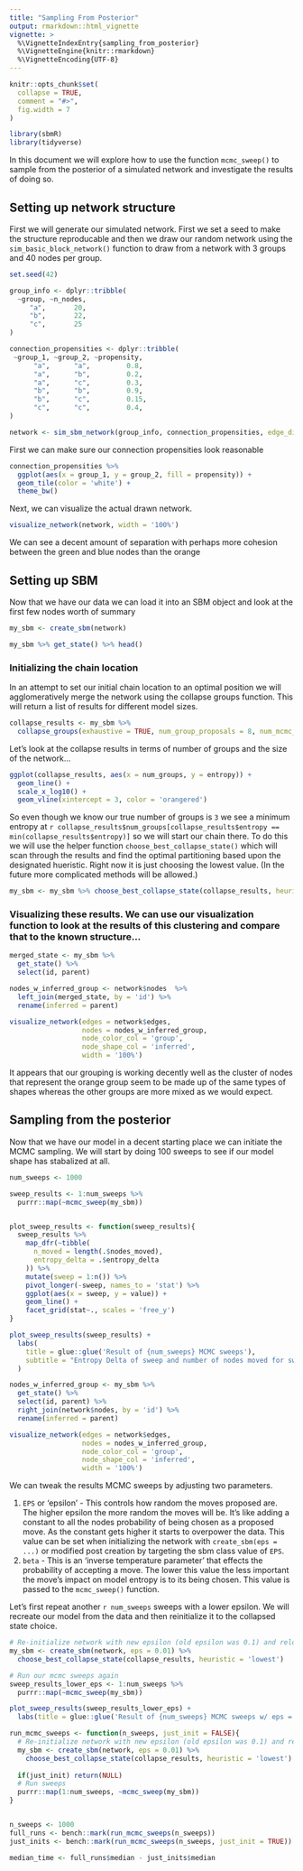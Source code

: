 ```yaml
---
title: "Sampling From Posterior"
output: rmarkdown::html_vignette
vignette: >
  %\VignetteIndexEntry{sampling_from_posterior}
  %\VignetteEngine{knitr::rmarkdown}
  %\VignetteEncoding{UTF-8}
---
```


```r
knitr::opts_chunk$set(
  collapse = TRUE,
  comment = "#>",
  fig.width = 7
)
```

```r
library(sbmR)
library(tidyverse)
```


In this document we will explore how to use the function `mcmc_sweep()` to sample from the posterior of a simulated network and investigate the results of doing so. 


## Setting up network structure

First we will generate our simulated network. First we set a seed to make the structure reproducable and then we draw our random network using the `sim_basic_block_network()` function to draw from a network with 3 groups and 40 nodes per group. 

```r
set.seed(42)

group_info <- dplyr::tribble(
  ~group, ~n_nodes,
     "a",       20,
     "b",       22,
     "c",       25
)

connection_propensities <- dplyr::tribble(
 ~group_1, ~group_2, ~propensity,
      "a",      "a",         0.8,
      "a",      "b",         0.2,
      "a",      "c",         0.3,
      "b",      "b",         0.9,
      "b",      "c",         0.15,
      "c",      "c",         0.4,
)

network <- sim_sbm_network(group_info, connection_propensities, edge_dist = purrr::rbernoulli)
```


First we can make sure our connection propensities look reasonable 

```r
connection_propensities %>% 
  ggplot(aes(x = group_1, y = group_2, fill = propensity)) +
  geom_tile(color = 'white') +
  theme_bw()
```


Next, we can visualize the actual drawn network. 

```r
visualize_network(network, width = '100%')
```

We can see a decent amount of separation with perhaps more cohesion between the green and blue nodes than the orange


## Setting up SBM

Now that we have our data we can load it into an SBM object and look at the first few nodes worth of summary

```r
my_sbm <- create_sbm(network)

my_sbm %>% get_state() %>% head()
```


### Initializing the chain location

In an attempt to set our initial chain location to an optimal position we will agglomeratively merge the network using the collapse groups function. This will return a list of results for different model sizes. 

```r
collapse_results <- my_sbm %>% 
  collapse_groups(exhaustive = TRUE, num_group_proposals = 8, num_mcmc_sweeps = 25)
```


Let's look at the collapse results in terms of number of groups and the size of the network...

```r
ggplot(collapse_results, aes(x = num_groups, y = entropy)) +
  geom_line() +
  scale_x_log10() +
  geom_vline(xintercept = 3, color = 'orangered')
```

So even though we know our true number of groups is `3` we see a minimum entropy at `r collapse_results$num_groups[collapse_results$entropy == min(collapse_results$entropy)]` so we will start our chain there. To do this we will use the helper function `choose_best_collapse_state()` which will scan through the results and find the optimal partitioning based upon the designated hueristic. Right now it is just choosing the lowest value. (In the future more complicated methods will be allowed.)

```r
my_sbm <- my_sbm %>% choose_best_collapse_state(collapse_results, heuristic = 'lowest')
```


### Visualizing these results. We can use our visualization function to look at the results of this clustering and compare that to the known structure...

```r
merged_state <- my_sbm %>% 
  get_state() %>% 
  select(id, parent)

nodes_w_inferred_group <- network$nodes  %>%
  left_join(merged_state, by = 'id') %>% 
  rename(inferred = parent)

visualize_network(edges = network$edges, 
                  nodes = nodes_w_inferred_group, 
                  node_color_col = 'group', 
                  node_shape_col = 'inferred',
                  width = '100%')
```

It appears that our grouping is working decently well as the cluster of nodes that represent the orange group seem to be made up of the same types of shapes whereas the other groups are more mixed as we would expect. 

## Sampling from the posterior

Now that we have our model in a decent starting place we can initiate the MCMC sampling. We will start by doing 100 sweeps to see if our model shape has stabalized at all. 

```r
num_sweeps <- 1000

sweep_results <- 1:num_sweeps %>% 
  purrr::map(~mcmc_sweep(my_sbm))


plot_sweep_results <- function(sweep_results){
  sweep_results %>% 
    map_dfr(~tibble(
      n_moved = length(.$nodes_moved),
      entropy_delta = .$entropy_delta
    )) %>% 
    mutate(sweep = 1:n()) %>% 
    pivot_longer(-sweep, names_to = 'stat') %>% 
    ggplot(aes(x = sweep, y = value)) +
    geom_line() +
    facet_grid(stat~., scales = 'free_y')
}

plot_sweep_results(sweep_results) +
  labs(
    title = glue::glue('Result of {num_sweeps} MCMC sweeps'),
    subtitle = "Entropy Delta of sweep and number of nodes moved for sweep"
  )
```



```r
nodes_w_inferred_group <- my_sbm %>% 
  get_state() %>% 
  select(id, parent) %>% 
  right_join(network$nodes, by = 'id') %>% 
  rename(inferred = parent)

visualize_network(edges = network$edges, 
                  nodes = nodes_w_inferred_group, 
                  node_color_col = 'group', 
                  node_shape_col = 'inferred',
                  width = '100%')
```

We can tweak the results MCMC sweeps by adjusting two parameters. 

1. `EPS` or 'epsilon' - This controls how random the moves proposed are. The higher epsilon the more random the moves will be. It's like adding a constant to all the nodes probability of being chosen as a proposed move. As the constant gets higher it starts to overpower the data. This value can be set when initializing the network with `create_sbm(eps = ...)` or modified post creation by targeting the sbm class value of `EPS`.
2. `beta` - This is an 'inverse temperature parameter' that effects the probability of accepting a move. The lower this value the less important the move's impact on model entropy is to its being chosen. This value is passed to the `mcmc_sweep()` function.


Let's first repeat another `r num_sweeps` sweeps with a lower epsilon. We will recreate our model from the data and then reinitialize it to the collapsed state choice. 


```r
# Re-initialize network with new epsilon (old epsilon was 0.1) and reload the collapsed state
my_sbm <- create_sbm(network, eps = 0.01) %>% 
  choose_best_collapse_state(collapse_results, heuristic = 'lowest')

# Run our mcmc sweeps again
sweep_results_lower_eps <- 1:num_sweeps %>% 
  purrr::map(~mcmc_sweep(my_sbm))

plot_sweep_results(sweep_results_lower_eps) +
  labs(title = glue::glue('Result of {num_sweeps} MCMC sweeps w/ eps = 0.01'))
```

```r
run_mcmc_sweeps <- function(n_sweeps, just_init = FALSE){
  # Re-initialize network with new epsilon (old epsilon was 0.1) and reload the collapsed state
  my_sbm <- create_sbm(network, eps = 0.01) %>% 
    choose_best_collapse_state(collapse_results, heuristic = 'lowest')
  
  if(just_init) return(NULL)
  # Run sweeps
  purrr::map(1:num_sweeps, ~mcmc_sweep(my_sbm))
}


n_sweeps <- 1000
full_runs <- bench::mark(run_mcmc_sweeps(n_sweeps))
just_inits <- bench::mark(run_mcmc_sweeps(n_sweeps, just_init = TRUE))

median_time <- full_runs$median - just_inits$median
```

